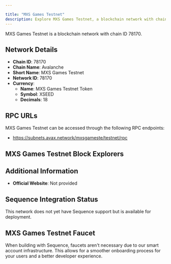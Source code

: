 ```yaml
---

title: "MXS Games Testnet"
description: Explore MXS Games Testnet, a blockchain network with chain ID 78170. Learn about its native currency, MXS Games Testnet Token, and how to interact with the network.
---
```




MXS Games Testnet is a blockchain network with chain ID 78170.

## Network Details

- **Chain ID**: 78170
- **Chain Name**: Avalanche
- **Short Name**: MXS Games Testnet
- **Network ID**: 78170
- **Currency**: 
  - **Name**: MXS Games Testnet Token
  - **Symbol**: XSEED
  - **Decimals**: 18

## RPC URLs

MXS Games Testnet can be accessed through the following RPC endpoints:

- https://subnets.avax.network/mxsgameste/testnet/rpc

## MXS Games Testnet Block Explorers



## Additional Information

- **Official Website**: Not provided

## Sequence Integration Status

This network does not yet have Sequence support but is available for deployment.

## MXS Games Testnet Faucet

When building with Sequence, faucets aren't necessary due to our smart account infrastructure. This allows for a smoother onboarding process for your users and a better developer experience.
